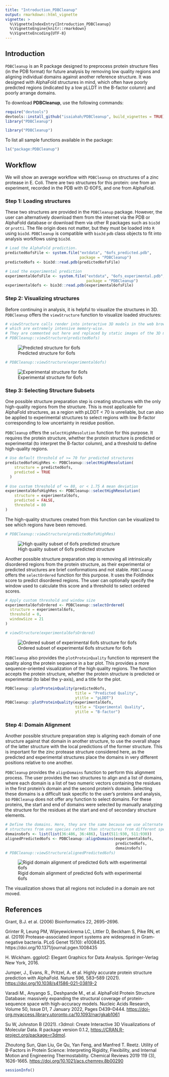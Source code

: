 ```yaml
---
title: "Introduction_PDBCleanup"
output: rmarkdown::html_vignette
vignette: >
  %\VignetteIndexEntry{Introduction_PDBCleanup}
  %\VignetteEngine{knitr::rmarkdown}
  %\VignetteEncoding{UTF-8}
---
```


## Introduction

`PDBCleanup` is an R package designed to preprocess protein structure files (in the PDB format) for future analysis by removing low quality regions and aligning individual domains against another reference structure. It was designed with AlphaFold structures in mind, which often have poorly predicted regions (indicated by a low pLLDT in the B-factor column) and poorly arrange domains.

To download **PDBCleanup**, use the following commands:

``` r
require("devtools")
devtools::install_github("isaiahah/PDBCleanup", build_vignettes = TRUE)
library("PDBCleanup")
```

```r
library("PDBCleanup")
```

To list all sample functions available in the package:

```r
ls("package:PDBCleanup")
```

## Workflow

We will show an average workflow with `PDBCleanup` on structures of a zinc protease in E. Coli. There are two structures for this protein: one from an experiment, recorded in the PDB with ID 6OFS, and one from AlphaFold.

### Step 1: Loading structures

These two structures are provided in the `PDBCleanup` package. However, the user can alternatively download them from the internet via the PDB or AlphaFold database or download them via other R packages such as `bio3d` or `protti`. The file origin does not matter, but they must be loaded into `R` using `bio3d`. `PDBCleanup` is compatible with `bio3d` `pdb` class objects to fit into analysis workflows using `bio3d`.

```r
# Load the AlphaFold prediction.
predicted6ofsFile <- system.file("extdata", "6ofs_predicted.pdb",         
                                 package = "PDBCleanup")
predicted6ofs <- bio3d::read.pdb(predicted6ofsFile)

# Load the experimental prediction
experimental6ofsFile <- system.file("extdata", "6ofs_experimental.pdb",
                                    package = "PDBCleanup")
experimental6ofs <- bio3d::read.pdb(experimental6ofsFile)
```

### Step 2: Visualizing structures

Before continuing in analysis, it is helpful to visualize the structures in 3D. `PDBCleanup` offers the `viewStructure` function to visualize loaded structures:

```r
# viewStructure calls render into interactive 3D models in the web browser,
# which are extremely intensive memory-wise.
# They are commented out here and replaced by static images of the 3D model.
# PDBCleanup::viewStructure(predicted6ofs)
```
![Predicted structure for 6ofs](../inst/extdata/6ofs_predicted.png)

```r
# PDBCleanup::viewStructure(experimental6ofs)
```
![Experimental structure for 6ofs](../inst/extdata/6ofs_experimental.png)

### Step 3: Selecting Structure Subsets

One possible structure preparation step is creating structures with the only high-quality regions from the structure. This is most applicable for AlphaFold structures, as a region with pLDDT \< 70 is unreliable, but can also be applied to experimental structures to select regions with low B-factor corresponding to low uncertainty in residue position.

`PDBCleanup` offers the `selectHighResolution` function for this purpose. It requires the protein structure, whether the protein structure is predicted or experimental (to interpret the B-factor column), and a threshold to define high-quality regions.

```r
# Use default threshold of >= 70 for predicted structures
predicted6ofsHighRes <- PDBCleanup::selectHighResolution(
    structure = predicted6ofs,
    predicted = TRUE
  )
                                             
# Use custom threshold of <= 80, or < 1.75 A mean deviation
experimental6ofsHighRes <- PDBCleanup::selectHighResolution(
    structure = experimental6ofs,
    predicted = FALSE,
    threshold = 80
)
```

The high-quality structures created from this function can be visualized to see which regions have been removed.

```r
# PDBCleanup::viewStructure(predicted6ofsHighRes)
```
![High quality subset of 6ofs predicted structure](../inst/extdata/6ofs_predicted_highres.png)

Another possible structure preparation step is removing all intrinsically disordered regions from the protein structure, as their experimental or predicted structures are brief conformations and not stable. `PDBCleanup` offers the `selectOrdered` function for this purpose. It uses the FoldIndex score to predict disordered regions. The user can optionally specify the window used to calculate this score and a threshold to select ordered scores.

```r
# Apply custom threshold and window size
experimental6ofsOrdered <- PDBCleanup::selectOrdered(
  structure = experimental6ofs,
  threshold = 0,
  windowSize = 21
)
```

```r
# viewStructure(experimental6ofsOrdered)
```
![Ordered subset of experimental 6ofs structure for 6ofs](../inst/extdata/6ofs_predicted_highres.png)

`PDBCleanup` also provides the `plotProteinQuality` function to represent the quality along the protein sequence in a bar plot. This provides a more sequence-oriented visualization of the high quality regions. The function accepts the protein structure, whether the protein structure is predicted or experimental (to label the y-axis), and a title for the plot.

```r
PDBCleanup::plotProteinQuality(predicted6ofs,
                               title = "Predicted Quality",
                               ytitle = "pLDDT")
PDBCleanup::plotProteinQuality(experimental6ofs,
                               title = "Experimental Quality",
                               ytitle = "B-factor")
```

### Step 4: Domain Alignment

Another possible structure preparation step is aligning each domain of one structure against that domain in another structure, to use the overall shape of the latter structure with the local predictions of the former structure. This is important for the zinc protease structure considered here, as the predicted and experimental structures place the domains in very different positions relative to one another.

`PDBCleanup` provides the `alignDomains` function to perform this alignment process. The user provides the two structures to align and a list of domains, where each domain is a list of two numeric vectors containing the residues in the first protein's domain and the second protein's domain. Selecting these domains is a difficult task specific to the user's proteins and analysis, so `PDBCleanup` does not offer any function to select domains. For these proteins, the start and end of domains were selected by manually analyzing the structure for the residues at the start and end of secondary structure elements.

```r
# Define the domains. Here, they are the same because we use alternate
# structures from one species rather than structures from different species
domains6ofs <- list(list(36:486, 36:486), list(511:930, 511:930))
alignedPredicted6ofs <- PDBCleanup::alignDomains(experimental6ofs,
                                                 predicted6ofs,
                                                 domains6ofs)
# PDBCleanup::viewStructure(alignedPredicted6ofs)
```
![Rigid domain alignment of predicted 6ofs with experimental 6ofs](../inst/extdata/rigid_align.png)

The visualization shows that all regions not included in a domain are not moved.

## References

Grant, B.J. et al. (2006) Bioinformatics 22, 2695--2696.

Grinter R, Leung PM, Wijeyewickrema LC, Littler D, Beckham S, Pike RN, et al. (2019) Protease-associated import systems are widespread in Gram-negative bacteria. PLoS Genet 15(10): e1008435. https://doi.org/10.1371/journal.pgen.1008435

H. Wickham. ggplot2: Elegant Graphics for Data Analysis. Springer-Verlag New York, 2016.

Jumper, J., Evans, R., Pritzel, A. et al. Highly accurate protein structure prediction with AlphaFold. Nature 596, 583--589 (2021). <https://doi.org/10.1038/s41586-021-03819-2>

Varadi M., Anyango S., Deshpande M., et al. AlphaFold Protein Structure Database: massively expanding the structural coverage of protein-sequence space with high-accuracy models. Nucleic Acids Research, Volume 50, Issue D1, 7 January 2022, Pages D439–D444. <https://doi-org.myaccess.library.utoronto.ca/10.1093/nar/gkab1061>

Su W, Johnston B (2021). r3dmol: Create Interactive 3D Visualizations of Molecular Data. R package version 0.1.2, <https://CRAN.R-project.org/package=r3dmol>.

Zhoutong Sun, Qian Liu, Ge Qu, Yan Feng, and Manfred T. Reetz. Utility of B-Factors in Protein Science: Interpreting Rigidity, Flexibility, and Internal Motion and Engineering Thermostability. Chemical Reviews 2019 119 (3), 1626-1665. <https://doi.org/10.1021/acs.chemrev.8b00290>

```r
sessionInfo()
```
